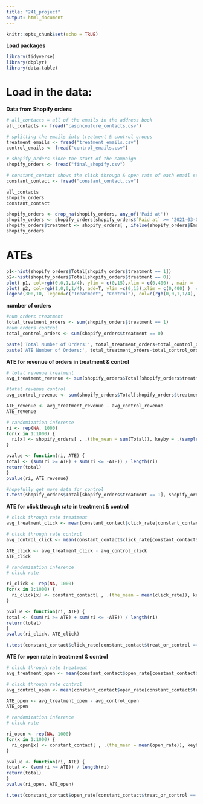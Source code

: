 ```yaml
---
title: "241_project"
output: html_document
---
```


```r
knitr::opts_chunk$set(echo = TRUE)
```

**Load packages**
```r
library(tidyverse)
library(dbplyr)
library(data.table)
```

# Load in the data:

**Data from Shopify orders:**
```r
# all_contacts = all of the emails in the address book
all_contacts <- fread("casoncouture_contacts.csv")

# splitting the emails into treatment & control groups
treatment_emails <- fread("treatment_emails.csv")
control_emails <- fread("control_emails.csv")

# shopify_orders since the start of the campaign
shopify_orders <- fread("final_shopify.csv")

# constant_contact shows the click through & open rate of each email sent in the campaign
constant_contact <- fread("constant_contact.csv")

```


```r
all_contacts
shopify_orders
constant_contact
```
```r
shopify_orders <- drop_na(shopify_orders, any_of('Paid at'))
shopify_orders <- shopify_orders[shopify_orders$`Paid at` >= '2021-03-08']
shopify_orders$treatment <- shopify_orders[ , ifelse(shopify_orders$Email %in% treatment_emails$emails, 1, 0)]
shopify_orders
```

# ATEs
```r
p1<-hist(shopify_orders$Total[shopify_orders$treatment == 1])
p2<-hist(shopify_orders$Total[shopify_orders$treatment == 0])
plot( p1, col=rgb(0,0,1,1/4), ylim = c(0,15),xlim = c(0,400) , main = 'Total amount spent based on treatment or control', xlab = 'Total amount spent')  # first histogram
plot( p2, col=rgb(1,0,0,1/4), add=T, ylim =c(0,15),xlim = c(0,400) )  # second
legend(300,10, legend=c("Treatment", "Control"), col=c(rgb(0,0,1,1/4), rgb(1,0,0,1/4)), lty=1:2, cex=0.8)
```

**number of orders**
```r
#num orders treatment
total_treatment_orders <- sum(shopify_orders$treatment == 1)
#num orders control
total_control_orders <- sum(shopify_orders$treatment == 0)

paste('Total Number of Orders:', total_treatment_orders+total_control_orders)
paste('ATE Number of Orders:', total_treatment_orders-total_control_orders)
```

**ATE for revenue of orders in treatment & control**
```r
# total revenue treatment
avg_treatment_revenue <- sum(shopify_orders$Total[shopify_orders$treatment == 1])

#total revenue control
avg_control_revenue <- sum(shopify_orders$Total[shopify_orders$treatment == 0])

ATE_revenue <- avg_treatment_revenue - avg_control_revenue
ATE_revenue
```
```r
# randomization inference 
ri <- rep(NA, 1000)
for(x in 1:1000) {
  ri[x] <- shopify_orders[ , .(the_mean = sum(Total)), keyby = .(sample(treatment))][ , diff(the_mean)]
}
```

```r
pvalue <- function(ri, ATE) {
total <- (sum(ri >= ATE) + sum(ri <= -ATE)) / length(ri)
return(total)
}
pvalue(ri, ATE_revenue)
```

```r
#hopefully get more data for control 
t.test(shopify_orders$Total[shopify_orders$treatment == 1], shopify_orders$Total[shopify_orders$treatment == 0])
```

**ATE for click through rate in treatment & control**
```r
# click through rate treatment
avg_treatment_click <- mean(constant_contact$click_rate[constant_contact$treat_or_control == 1])

# click through rate control
avg_control_click <- mean(constant_contact$click_rate[constant_contact$treat_or_control == 0])

ATE_click <- avg_treatment_click - avg_control_click
ATE_click
```

```r
# randomization inference 
# click rate

ri_click <- rep(NA, 1000)
for(x in 1:1000) {
  ri_click[x] <- constant_contact[ , .(the_mean = mean(click_rate)), keyby = .(sample(treat_or_control))][ , diff(the_mean)]
}
```

```r
pvalue <- function(ri, ATE) {
total <- (sum(ri >= ATE) + sum(ri <= -ATE)) / length(ri)
return(total)
}
pvalue(ri_click, ATE_click)
```
```r
t.test(constant_contact$click_rate[constant_contact$treat_or_control == 1], constant_contact$click_rate[constant_contact$treat_or_control == 0])

```

**ATE for open rate in treatment & control**
```r
# click through rate treatment
avg_treatment_open <- mean(constant_contact$open_rate[constant_contact$treat_or_control == 1])

# click through rate control
avg_control_open <- mean(constant_contact$open_rate[constant_contact$treat_or_control == 0])

ATE_open <- avg_treatment_open - avg_control_open
ATE_open
```
```r
# randomization inference 
# click rate

ri_open <- rep(NA, 1000)
for(x in 1:1000) {
  ri_open[x] <- constant_contact[ , .(the_mean = mean(open_rate)), keyby = .(sample(treat_or_control))][ , diff(the_mean)]
}
```

```r
pvalue <- function(ri, ATE) {
total <- (sum(ri >= ATE)) / length(ri)
return(total)
}
pvalue(ri_open, ATE_open)
```
```r
t.test(constant_contact$open_rate[constant_contact$treat_or_control == 1],constant_contact$open_rate[constant_contact$treat_or_control == 0])
```
